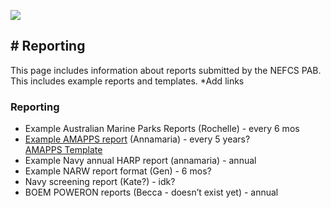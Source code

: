 ![](/figs/infographics/NEFSC_specie_boat.png)

# Reporting 
---
This page includes information about reports submitted by the NEFCS PAB. This includes example reports and templates. *Add links

### Reporting
* Example Australian Marine Parks Reports (Rochelle) - every 6 mos
* [Example AMAPPS report](/content/Reporting/AMAPPS/AMAPPS_2019.pdf) (Annamaria) - every 5 years? \
[AMAPPS Template](/content/Reporting/AMAPPS/AMAPPS_TEMPLATE.dox)
* Example Navy annual HARP report (annamaria) - annual
* Example NARW report format (Gen) - 6 mos? 
* Navy screening report (Kate?) - idk?
* BOEM POWERON reports (Becca - doesn't exist yet) - annual


